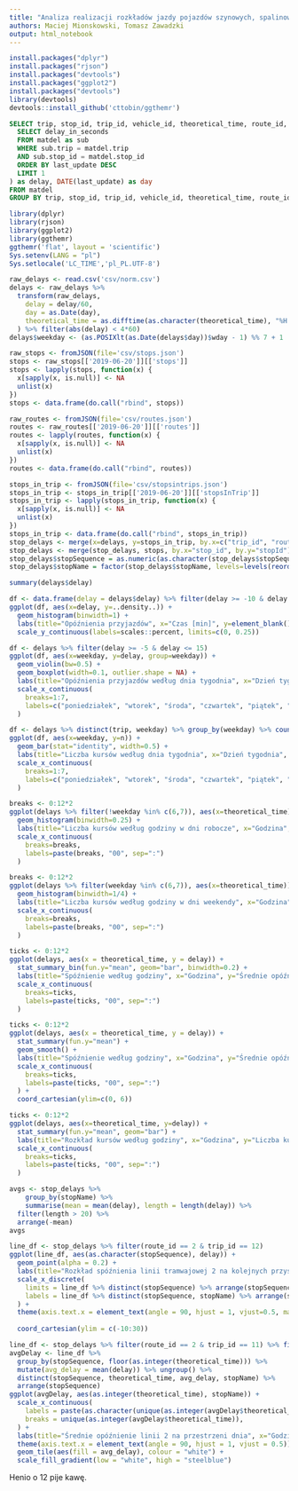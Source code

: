 ```yaml
---
title: "Analiza realizacji rozkładów jazdy pojazdów szynowych, spalinowych i elektrycznych aglomeracji trójmiejskiej"
authors: Maciej Mionskowski, Tomasz Zawadzki
output: html_notebook
---
```


```r
install.packages("dplyr")
install.packages("rjson")
install.packages("devtools")
install.packages("ggplot2")
install.packages("devtools")
library(devtools)
devtools::install_github('cttobin/ggthemr')
```

```sql
SELECT trip, stop_id, trip_id, vehicle_id, theoretical_time, route_id, (
  SELECT delay_in_seconds
  FROM matdel as sub
  WHERE sub.trip = matdel.trip
  AND sub.stop_id = matdel.stop_id
  ORDER BY last_update DESC
  LIMIT 1
) as delay, DATE(last_update) as day
FROM matdel
GROUP BY trip, stop_id, trip_id, vehicle_id, theoretical_time, route_id, DATE(last_update);
```

```r
library(dplyr)
library(rjson)
library(ggplot2)
library(ggthemr)
ggthemr('flat', layout = 'scientific')
Sys.setenv(LANG = "pl")
Sys.setlocale('LC_TIME','pl_PL.UTF-8')
```

```r
raw_delays <- read.csv('csv/norm.csv')
delays <- raw_delays %>%
  transform(raw_delays,
    delay = delay/60,
    day = as.Date(day),
    theoretical_time = as.difftime(as.character(theoretical_time), "%H:%M:%S", units="hours")
  ) %>% filter(abs(delay) < 4*60)
delays$weekday <- (as.POSIXlt(as.Date(delays$day))$wday - 1) %% 7 + 1
```

```r
raw_stops <- fromJSON(file='csv/stops.json')
stops <- raw_stops[['2019-06-20']][['stops']]
stops <- lapply(stops, function(x) {
  x[sapply(x, is.null)] <- NA
  unlist(x)
})
stops <- data.frame(do.call("rbind", stops))
```

```r
raw_routes <- fromJSON(file='csv/routes.json')
routes <- raw_routes[['2019-06-20']][['routes']]
routes <- lapply(routes, function(x) {
  x[sapply(x, is.null)] <- NA
  unlist(x)
})
routes <- data.frame(do.call("rbind", routes))
```

```r
stops_in_trip <- fromJSON(file='csv/stopsintrips.json')
stops_in_trip <- stops_in_trip[['2019-06-20']][['stopsInTrip']]
stops_in_trip <- lapply(stops_in_trip, function(x) {
  x[sapply(x, is.null)] <- NA
  unlist(x)
})
stops_in_trip <- data.frame(do.call("rbind", stops_in_trip))
stop_delays <- merge(x=delays, y=stops_in_trip, by.x=c("trip_id", "route_id", "stop_id"), by.y=c("tripId", "routeId", "stopId"))
stop_delays <- merge(stop_delays, stops, by.x="stop_id", by.y="stopId")
stop_delays$stopSequence = as.numeric(as.character(stop_delays$stopSequence))
stop_delays$stopName = factor(stop_delays$stopName, levels=levels(reorder(test$stopName, test$stopSequence)))
```

```r
summary(delays$delay)
```

```r
df <- data.frame(delay = delays$delay) %>% filter(delay >= -10 & delay <= 30)
ggplot(df, aes(x=delay, y=..density..)) +
  geom_histogram(binwidth=1) +
  labs(title="Opóźnienia przyjazdów", x="Czas [min]", y=element_blank()) +
  scale_y_continuous(labels=scales::percent, limits=c(0, 0.25))
```

```r
df <- delays %>% filter(delay >= -5 & delay <= 15)
ggplot(df, aes(x=weekday, y=delay, group=weekday)) +
  geom_violin(bw=0.5) +
  geom_boxplot(width=0.1, outlier.shape = NA) +
  labs(title="Opóźnienia przyjazdów według dnia tygodnia", x="Dzień tygodnia", y="Opóźnienie [min]") +
  scale_x_continuous(
    breaks=1:7,
    labels=c("poniedziałek", "wtorek", "środa", "czwartek", "piątek", "sobota", "niedziela")
  )
```

```r
df <- delays %>% distinct(trip, weekday) %>% group_by(weekday) %>% count()
ggplot(df, aes(x=weekday, y=n)) + 
  geom_bar(stat="identity", width=0.5) +
  labs(title="Liczba kursów według dnia tygodnia", x="Dzień tygodnia", y="Liczba kursów") +
  scale_x_continuous(
    breaks=1:7,
    labels=c("poniedziałek", "wtorek", "środa", "czwartek", "piątek", "sobota", "niedziela")
  )
```


```r
breaks <- 0:12*2
ggplot(delays %>% filter(!weekday %in% c(6,7)), aes(x=theoretical_time)) +
  geom_histogram(binwidth=0.25) +
  labs(title="Liczba kursów według godziny w dni robocze", x="Godzina", y="Liczba kursów") +
  scale_x_continuous(
    breaks=breaks,
    labels=paste(breaks, "00", sep=":")
  )
```

```r
breaks <- 0:12*2
ggplot(delays %>% filter(weekday %in% c(6,7)), aes(x=theoretical_time)) +
  geom_histogram(binwidth=1/4) +
  labs(title="Liczba kursów według godziny w dni weekendy", x="Godzina", y="Liczba kursów") +
  scale_x_continuous(
    breaks=breaks,
    labels=paste(breaks, "00", sep=":")
  )
```

```r
ticks <- 0:12*2
ggplot(delays, aes(x = theoretical_time, y = delay)) +
  stat_summary_bin(fun.y="mean", geom="bar", binwidth=0.2) +
  labs(title="Spóźnienie według godziny", x="Godzina", y="Średnie opóźnienie [min]") +
  scale_x_continuous(
    breaks=ticks,
    labels=paste(ticks, "00", sep=":")
  )
```

```r
ticks <- 0:12*2
ggplot(delays, aes(x = theoretical_time, y = delay)) +
  stat_summary(fun.y="mean") +
  geom_smooth() +
  labs(title="Spóźnienie według godziny", x="Godzina", y="Średnie opóźnienie [min]") +
  scale_x_continuous(
    breaks=ticks,
    labels=paste(ticks, "00", sep=":")
  ) +
  coord_cartesian(ylim=c(0, 6))
```

```r
ticks <- 0:12*2
ggplot(delays, aes(x=theoretical_time, y=delay)) +
  stat_summary(fun.y="mean", geom="bar") +
  labs(title="Rozkład kursów według godziny", x="Godzina", y="Liczba kursów") +
  scale_x_continuous(
    breaks=ticks,
    labels=paste(ticks, "00", sep=":")
  )
```

```r
avgs <- stop_delays %>%
	group_by(stopName) %>%
	summarise(mean = mean(delay), length = length(delay)) %>%
  filter(length > 20) %>%
  arrange(-mean)
avgs
```

```r
line_df <- stop_delays %>% filter(route_id == 2 & trip_id == 12) 
ggplot(line_df, aes(as.character(stopSequence), delay)) +
  geom_point(alpha = 0.2) +
  labs(title="Rozkład spóźnienia linii tramwajowej 2 na kolejnych przystankach", y="Opóźnienie", x = "Przystanek") +
  scale_x_discrete(
    limits = line_df %>% distinct(stopSequence) %>% arrange(stopSequence) %>% `$`(stopSequence) %>% as.character,
    labels = line_df %>% distinct(stopSequence, stopName) %>% arrange(stopSequence) %>% `$`(stopName)
  ) + 
  theme(axis.text.x = element_text(angle = 90, hjust = 1, vjust=0.5, margin = margin(0, 0, 0, -1))) +
  
  coord_cartesian(ylim = c(-10:30))
```

```r
line_df <- stop_delays %>% filter(route_id == 2 & trip_id == 11) %>% filter(stopSequence != max(stopSequence))
avgDelay <- line_df %>%
  group_by(stopSequence, floor(as.integer(theoretical_time))) %>%
  mutate(avg_delay = mean(delay)) %>% ungroup() %>%
  distinct(stopSequence, theoretical_time, avg_delay, stopName) %>%
  arrange(stopSequence)
ggplot(avgDelay, aes(as.integer(theoretical_time), stopName)) +
  scale_x_continuous(
    labels = paste(as.character(unique(as.integer(avgDelay$theoretical_time))), "00", sep=":"),
    breaks = unique(as.integer(avgDelay$theoretical_time)),
  ) +
  labs(title="Średnie opóźnienie linii 2 na przestrzeni dnia", x="Godzina", y="Przystanek", fill="Średnie\nopóźnienie") +
  theme(axis.text.x = element_text(angle = 90, hjust = 1, vjust = 0.5)) +
  geom_tile(aes(fill = avg_delay), colour = "white") +
  scale_fill_gradient(low = "white", high = "steelblue")
```

Henio o 12 pije kawę.
